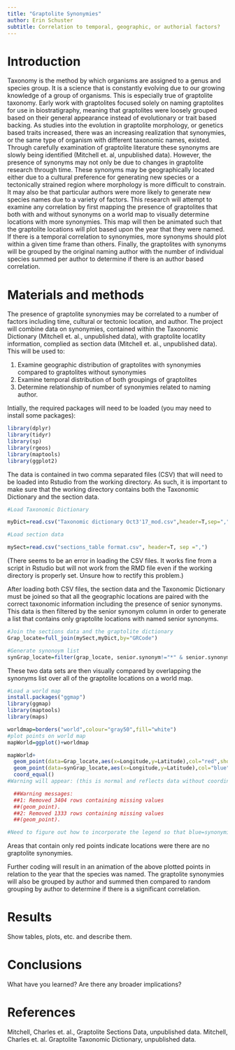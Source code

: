 ```yaml
---
title: "Graptolite Synonymies"
author: Erin Schuster
subtitle: Correlation to temporal, geographic, or authorial factors?
---
```


# Introduction
Taxonomy is the method by which organisms are assigned to a genus and species group. It is a science that is constantly evolving due to our growing knowledge of a group of organisms. This is especially true of graptolite taxonomy. Early work with graptolites focused solely on naming graptolites for use in biostratigraphy, meaning that graptolites were loosely grouped based on their general appearance instead of evolutionary or trait based backing. As studies into the evolution in graptolite morphology, or genetics based traits increased, there was an increasing realization that synonymies, or the same type of organism with different taxonomic names, existed. Through carefully examination of graptolite literature these synonyms are slowly being identified (Mitchell et. al, unpublished data). However, the presence of synonyms may not only be due to changes in graptolite research through time. These synonyms may be geographically located either due to a cultural preference for generating new species or a tectonically strained region where morphology is more difficult to constrain. It may also be that particular authors were more likely to generate new species names due to a variety of factors.  This research will attempt to examine any correlation by first mapping the presence of graptolites that both with and without synonyms on a world map to visually determine locations with more synonymies. This map will then be animated such that the graptolite locations will plot based upon the year that they were named. If there is a temporal correlation to synonymies, more synonyms should plot within a given time frame than others. Finally, the graptolites with synonyms will be grouped by the original naming author with the number of individual species summed per author to determine if there is an author based correlation.


# Materials and methods

The presence of graptolite synonymies may be correlated to a number of factors including time, cultural or tectonic location, and author. The project will combine data on synonymies, contained within the Taxonomic Dictionary (Mitchell et. al., unpublished data), with graptolite locatlity information, complied as section data (Mitchell et. al., unpublished data). This will be used to:

1. Examine geographic distribution of graptolites with synonymies compared to graptolites without synonymies
2. Examine temporal distribution of both groupings of graptolites
3. Determine relationship of number of synonymies related to naming author.

Intially, the required packages will need to be loaded (you may need to install some packages):

```r
library(dplyr)
library(tidyr)
library(sp)
library(rgeos)
library(maptools)
library(ggplot2)
```

The data is contained in two comma separated files (CSV) that will need to be loaded into Rstudio from the working directory. As such, it is important to make sure that the working directory contains both the Taxonomic Dictionary and the section data.
```r
#Load Taxonomic Dictionary

myDict=read.csv("Taxonomic dictionary Oct3'17_mod.csv",header=T,sep=",")

#Load section data

mySect=read.csv("sections_table format.csv", header=T, sep =",")
```
(There seems to be an error in loading the CSV files. It works fine from a script in Rstudio but will not work from the RMD file even if the working directory is properly set. Unsure how to rectify this problem.)


After loading both CSV files, the section data and the Taxonomic Dictionary must be joined so that all the geographic locations are paired with the correct taxonomic information including the presence of senior synonyms. This data is then filtered by the senior synonym column in order to generate a list that contains only graptolite locations with named senior synonyms.
```r
#Join the sections data and the graptolite dictionary
Grap_locate=full_join(mySect,myDict,by="GRCode")

#Generate synonoym list
synGrap_locate=filter(grap_locate, senior.synonym!="*" & senior.synonym!=99999)
```

These two data sets are then visually compared by overlapping the synonyms list over all of the graptolite locations on a world map.
```r
#Load a world map
install.packages("ggmap")
library(ggmap)
library(maptools)
library(maps)

worldmap=borders("world",colour="gray50",fill="white")
#plot points on world map
mapWorld=ggplot()+worldmap

mapWorld+
  geom_point(data=Grap_locate,aes(x=Longitude,y=Latitude),col="red",show.legend=NA)+
  geom_point(data=synGrap_locate,aes(x=Longitude,y=Latitude),col="blue",show.legend=NA)+
  coord_equal()
#Warning will appear: (this is normal and reflects data without coordinates)

  ##Warning messages:
  ##1: Removed 3404 rows containing missing values
  ##(geom_point). 
  ##2: Removed 1333 rows containing missing values
  ##(geom_point). 

#Need to figure out how to incorporate the legend so that blue=synonymies & red=no synonymies
```
Areas that contain only red points indicate locations were there are no graptolite synonymies.

Further coding will result in an animation of the above plotted points in relation to the year that the species was named. The graptolite synonymies will also be grouped by author and summed then compared to random grouping by author to determine if there is a significant correlation.

# Results

Show tables, plots, etc. and describe them.

# Conclusions

What have you learned?  Are there any broader implications?

# References
Mitchell, Charles et. al., Graptolite Sections Data, unpublished data.
Mitchell, Charles et. al. Graptolite Taxonomic Dictionary, unpublished data.
